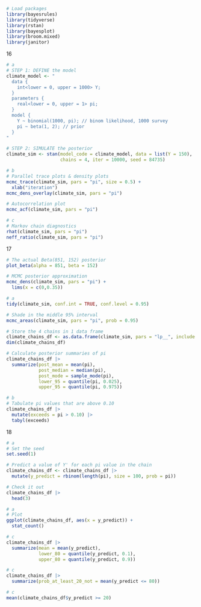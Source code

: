 ```r
# Load packages
library(bayesrules)
library(tidyverse)
library(rstan)
library(bayesplot)
library(broom.mixed)
library(janitor)
```

16
```r
# a
# STEP 1: DEFINE the model
climate_model <- "
  data {
    int<lower = 0, upper = 1000> Y;
  }
  parameters {
    real<lower = 0, upper = 1> pi;
  }
  model {
    Y ~ binomial(1000, pi); // binom likelihood, 1000 survey
    pi ~ beta(1, 2); // prior
  }
"

# STEP 2: SIMULATE the posterior
climate_sim <- stan(model_code = climate_model, data = list(Y = 150), 
                    chains = 4, iter = 10000, seed = 84735)

```

```r
# b
# Parallel trace plots & density plots
mcmc_trace(climate_sim, pars = "pi", size = 0.5) + 
  xlab("iteration")
mcmc_dens_overlay(climate_sim, pars = "pi")

# Autocorrelation plot
mcmc_acf(climate_sim, pars = "pi")
```

```r
# c
# Markov chain diagnostics
rhat(climate_sim, pars = "pi")
neff_ratio(climate_sim, pars = "pi")
```

17
```r
# The actual Beta(851, 152) posterior
plot_beta(alpha = 851, beta = 152) 

# MCMC posterior approximation
mcmc_dens(climate_sim, pars = "pi") + 
  lims(x = c(0,0.35))
```

```r
# a
tidy(climate_sim, conf.int = TRUE, conf.level = 0.95)
```

```r
# Shade in the middle 95% interval
mcmc_areas(climate_sim, pars = "pi", prob = 0.95)
```

```r
# Store the 4 chains in 1 data frame
climate_chains_df <- as.data.frame(climate_sim, pars = "lp__", include = FALSE)
dim(climate_chains_df)
```

```r
# Calculate posterior summaries of pi
climate_chains_df |> 
  summarize(post_mean = mean(pi), 
            post_median = median(pi),
            post_mode = sample_mode(pi),
            lower_95 = quantile(pi, 0.025),
            upper_95 = quantile(pi, 0.975))
```

```r
# b
# Tabulate pi values that are above 0.10
climate_chains_df |>
  mutate(exceeds = pi > 0.10) |> 
  tabyl(exceeds)
```

18
```r
# a
# Set the seed
set.seed(1)

# Predict a value of Y' for each pi value in the chain
climate_chains_df <- climate_chains_df |> 
  mutate(y_predict = rbinom(length(pi), size = 100, prob = pi))

# Check it out
climate_chains_df |>
  head(3)
```

```r
# a
# Plot
ggplot(climate_chains_df, aes(x = y_predict)) + 
  stat_count()
```

```r
# c
climate_chains_df |>
  summarize(mean = mean(y_predict),
            lower_80 = quantile(y_predict, 0.1),
            upper_80 = quantile(y_predict, 0.9))
```

```r
# c
climate_chains_df |>
  summarize(prob_at_least_20_not = mean(y_predict <= 80))
```

```r
# c
mean(climate_chains_df$y_predict >= 20)
```

